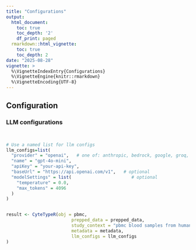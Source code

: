 ```yaml
---
title: "Configurations"
output:
  html_document:
    toc: true
    toc_depth: '2'
    df_print: paged
  rmarkdown::html_vignette:
    toc: true
    toc_depth: 2
date: "2025-08-28"
vignette: >
  %\VignetteIndexEntry{Configurations}
  %\VignetteEngine{knitr::rmarkdown}
  %\VignetteEncoding{UTF-8}
---
```


## Configuration

### LLM configurations

``` r


# Use a named list for llm configs
llm_configs=list(
  "provider" = "openai",   # one of: anthropic, bedrock, google, groq, mistral, openai, openrouter
  "name" = "gpt-4o-mini",
  "apiKey" = "your-api-key",
  "baseUrl" = "https://api.openai.com/v1",   # optional
  "modelSettings" = list(                       # optional
    "temperature" = 0.0,
    "max_tokens" = 4096
  )
)


result <- CyteTypeR(obj = pbmc, 
                         prepped_data = prepped_data,
                         study_context = "pbmc blood samples from humans",
                         metadata = metadata,
                         llm_configs = llm_configs
)
```
